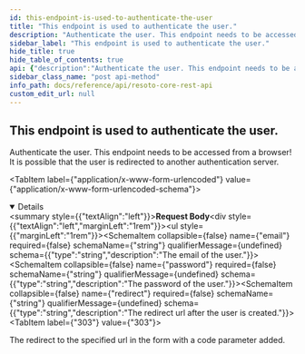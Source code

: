 ```yaml
---
id: this-endpoint-is-used-to-authenticate-the-user
title: "This endpoint is used to authenticate the user."
description: "Authenticate the user. This endpoint needs to be accessed from a browser! It is possible that the user is redirected to another authentication server."
sidebar_label: "This endpoint is used to authenticate the user."
hide_title: true
hide_table_of_contents: true
api: {"description":"Authenticate the user. This endpoint needs to be accessed from a browser! It is possible that the user is redirected to another authentication server.","tags":["authorization"],"requestBody":{"content":{"application/x-www-form-urlencoded":{"schema":{"type":"object","properties":{"email":{"type":"string","description":"The email of the user."},"password":{"type":"string","description":"The password of the user."},"redirect":{"type":"string","description":"The redirect url after the user is created."}}}}}},"responses":{"303":{"description":"The redirect to the specified url in the form with a code parameter added."}},"method":"post","path":"/authenticate","servers":[{"url":"https://{host}:{port}","variables":{"host":{"default":"localhost"},"port":{"default":"8900"}}}],"info":{"title":"Resoto Core REST API","version":"V1"},"postman":{"name":"This endpoint is used to authenticate the user.","description":{"content":"Authenticate the user. This endpoint needs to be accessed from a browser! It is possible that the user is redirected to another authentication server.","type":"text/plain"},"url":{"path":["authenticate"],"host":["{{baseUrl}}"],"query":[],"variable":[]},"header":[{"key":"Content-Type","value":"application/x-www-form-urlencoded"}],"method":"POST","body":{"mode":"urlencoded","urlencoded":[]}}}
sidebar_class_name: "post api-method"
info_path: docs/reference/api/resoto-core-rest-api
custom_edit_url: null
---
```



## This endpoint is used to authenticate the user.

Authenticate the user. This endpoint needs to be accessed from a browser! It is possible that the user is redirected to another authentication server.

<MimeTabs><TabItem label={"application/x-www-form-urlencoded"} value={"application/x-www-form-urlencoded-schema"}><details style={{}} data-collapsed={false} open={true}><summary style={{"textAlign":"left"}}><strong>Request Body</strong></summary><div style={{"textAlign":"left","marginLeft":"1rem"}}></div><ul style={{"marginLeft":"1rem"}}><SchemaItem collapsible={false} name={"email"} required={false} schemaName={"string"} qualifierMessage={undefined} schema={{"type":"string","description":"The email of the user."}}></SchemaItem><SchemaItem collapsible={false} name={"password"} required={false} schemaName={"string"} qualifierMessage={undefined} schema={{"type":"string","description":"The password of the user."}}></SchemaItem><SchemaItem collapsible={false} name={"redirect"} required={false} schemaName={"string"} qualifierMessage={undefined} schema={{"type":"string","description":"The redirect url after the user is created."}}></SchemaItem></ul></details></TabItem></MimeTabs><div><ApiTabs><TabItem label={"303"} value={"303"}><div>

The redirect to the specified url in the form with a code parameter added.

</div><div></div></TabItem></ApiTabs></div>
